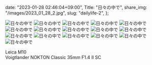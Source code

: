   date: "2023-01-28 02:46:04+09:00",
  Title: "日々の中で",
  share_img: "/images/2023_01_28_2.jpg",
  slug: "dailylife-2",
};

![日々の中で](/images/2023_01_28_1.jpg)
![日々の中で](/images/2023_01_28_2.jpg)
![日々の中で](/images/2023_01_28_3.jpg)
![日々の中で](/images/2023_01_28_4.jpg)
![日々の中で](/images/2023_01_28_5.jpg)
![日々の中で](/images/2023_01_28_6.jpg)
![日々の中で](/images/2023_01_28_7.jpg)
![日々の中で](/images/2023_01_28_8.jpg)
![日々の中で](/images/2023_01_28_9.jpg)
![日々の中で](/images/2023_01_28_10.jpg)
![日々の中で](/images/2023_01_28_11.jpg)
![日々の中で](/images/2023_01_28_12.jpg)
![日々の中で](/images/2023_01_28_13.jpg)
![日々の中で](/images/2023_01_28_14.jpg)
![日々の中で](/images/2023_01_28_15.jpg)
![日々の中で](/images/2023_01_28_16.jpg)

Leica M10<br />
Voigtlander NOKTON Classic 35mm F1.4 Ⅱ SC
